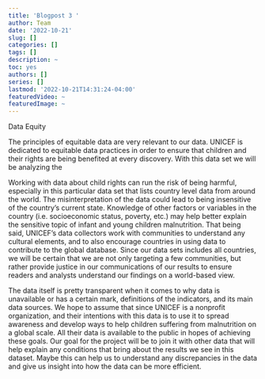 ```yaml
---
title: 'Blogpost 3 '
author: Team
date: '2022-10-21'
slug: []
categories: []
tags: []
description: ~
toc: yes
authors: []
series: []
lastmod: '2022-10-21T14:31:24-04:00'
featuredVideo: ~
featuredImage: ~
---
```

Data Equity 

  The principles of equitable data are very relevant to our data. UNICEF is dedicated to equitable data practices in order to ensure that children and their rights are being benefited at every discovery. With this data set we will be analyzing the 
  
  
  Working with data about child rights can run the risk of being harmful, especially in this particular data set that lists country level data from around the world. The misinterpretation of the data could lead to being insensitive of the country’s current state. Knowledge of other factors or variables in the country (i.e. socioeconomic status, poverty, etc.) may help better explain the sensitive topic of infant and young children malnutrition. That being said, UNICEF’s data collectors work with communities to understand any cultural elements, and to also encourage countries in using data to contribute to the global database. 
Since our data sets includes all countries, we will be certain that we are not only targeting a few communities, but rather provide justice in our communications of our results to ensure readers and analysts understand our findings on a world-based view. 

  The data itself is pretty transparent when it comes to why data is unavailable or has a certain mark, definitions of the indicators, and its main data sources. We hope to assume that since UNICEF is a nonprofit organization, and their intentions with this data is to use it to spread awareness and develop ways to help children suffering from malnutrition on a global scale. All their data is available to the public in hopes of achieving these goals. Our goal for the project will be to join it with other data that will help explain any conditions that bring about the results we see in this dataset. Maybe this can help us to understand any discrepancies in the data and give us insight into how the data can be more efficient. 
